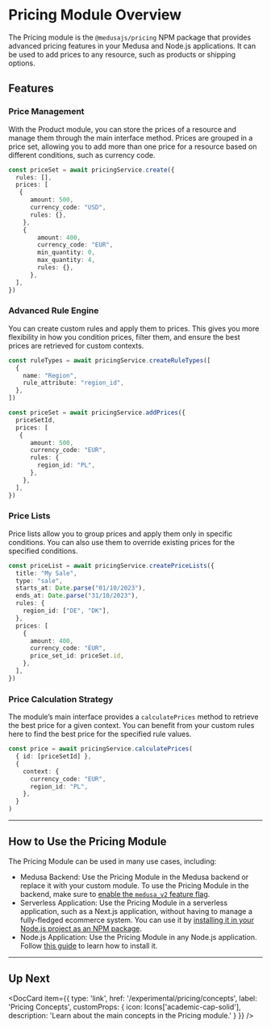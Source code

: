 
# Pricing Module Overview

The Pricing module is the `@medusajs/pricing` NPM package that provides advanced pricing features in your Medusa and Node.js applications. It can be used to add prices to any resource, such as products or shipping options.

## Features

### Price Management

With the Product module, you can store the prices of a resource and manage them through the main interface method. Prices are grouped in a price set, allowing you to add more than one price for a resource based on different conditions, such as currency code.

```ts
const priceSet = await pricingService.create({
  rules: [],
  prices: [
   {
      amount: 500,
      currency_code: "USD",
      rules: {},
    },
    {
        amount: 400,
        currency_code: "EUR",
        min_quantity: 0,
        max_quantity: 4,
        rules: {},
      },
  ],
})
```

### Advanced Rule Engine

You can create custom rules and apply them to prices. This gives you more flexibility in how you condition prices, filter them, and ensure the best prices are retrieved for custom contexts.

```ts
const ruleTypes = await pricingService.createRuleTypes([
  {
    name: "Region",
    rule_attribute: "region_id",
  },
])

const priceSet = await pricingService.addPrices({
  priceSetId,
  prices: [
   {
      amount: 500,
      currency_code: "EUR",
      rules: {
        region_id: "PL",
      },
    },
  ],
})
```

### Price Lists

Price lists allow you to group prices and apply them only in specific conditions. You can also use them to override existing prices for the specified conditions.

```ts
const priceList = await pricingService.createPriceLists({
  title: "My Sale",
  type: "sale",
  starts_at: Date.parse("01/10/2023"),
  ends_at: Date.parse("31/10/2023"),
  rules: {
    region_id: ["DE", "DK"],
  },
  prices: [
    {
      amount: 400,
      currency_code: "EUR",
      price_set_id: priceSet.id,
    },
  ],
})
```

### Price Calculation Strategy

The module’s main interface provides a `calculatePrices` method to retrieve the best price for a given context. You can benefit from your custom rules here to find the best price for the specified rule values.

```ts
const price = await pricingService.calculatePrices(
  { id: [priceSetId] },
  {
    context: {
      currency_code: "EUR",
      region_id: "PL",
    },
  }
)
```

---

## How to Use the Pricing Module

The Pricing Module can be used in many use cases, including:

- Medusa Backend: Use the Pricing Module in the Medusa backend or replace it with your custom module. To use the Pricing Module in the backend, make sure to [enable the `medusa_v2` feature flag](../../development/feature-flags/toggle.md).
- Serverless Application: Use the Pricing Module in a serverless application, such as a Next.js application, without having to manage a fully-fledged ecommerce system. You can use it by [installing it in your Node.js project as an NPM package](./install-nodejs.md).
- Node.js Application: Use the Pricing Module in any Node.js application. Follow [this guide](./install-nodejs.md) to learn how to install it.

---

## Up Next

<DocCard item={{
    type: 'link',
    href: '/experimental/pricing/concepts',
    label: 'Pricing Concepts',
    customProps: {
      icon: Icons['academic-cap-solid'],
      description: 'Learn about the main concepts in the Pricing module.'
    }
  }}
/>
